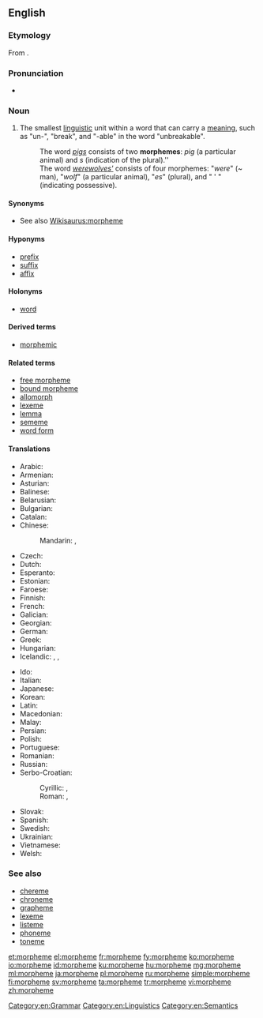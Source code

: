 {{also|morphème}}
==English==
{{was wotd|2012|May|17}}
{{wikipedia}}

===Etymology===
From {{etyl|fr|en}} {{term|morphème|lang=fr}}.

===Pronunciation===
* {{IPA|/ˈmɔː(ɹ)fiːm/|lang=en}}

===Noun===
{{en-noun}}

# {{context|linguistic morphology|lang=en}} The smallest [[linguistic]] unit within a word that can carry a [[meaning]], such as "un-", "break", and "-able" in the word "unbreakable".
#: The word ''[[pigs]]'' consists of two '''morphemes''': ''pig'' (a particular animal) and ''s'' (indication of the plural).''
#: The word ''[[werewolves|werewolves']]'' consists of four morphemes: "''were''" (~ man), "''wolf''" (a particular animal), "''es''" (plural), and " ' " (indicating possessive).

====Synonyms====
* See also [[Wikisaurus:morpheme]]

====Hyponyms====
* [[prefix]]
* [[suffix]]
* [[affix]]

====Holonyms====
* [[word]]

====Derived terms====
* [[morphemic]]

====Related terms====
* [[free morpheme]]
* [[bound morpheme]]
* [[allomorph]]
* [[lexeme]]
* [[lemma]]
* [[sememe]]
* [[word form]]

====Translations====
{{trans-top|smallest linguistic unit}}
* Arabic: {{t|ar|مرفيم|m|tr=murfīm, morfem|sc=Arab}}
* Armenian: {{t|hy|ձեւույթ|tr=jewuytʿ|sc=Armn}}
* Asturian: {{t|ast|morfema|m}}
* Balinese: {{t|ban|ᬭᬸᬧᬩᬕ|tr=rupabaga|sc=Bali}}
* Belarusian: {{t|be|марфема|f|tr=marféma|sc=Cyrl}}
* Bulgarian: {{t+|bg|морфема|f|tr=morféma}}
* Catalan: {{t+|ca|morfema|m}}
* Chinese:
*: Mandarin: {{t|cmn|詞素|sc=Hani}}, {{t+|cmn|词素|tr=císù|sc=Hani}}
* Czech: {{t|cs|morfém|m}}
* Dutch: {{t+|nl|morfeem|n}}
* Esperanto: {{t|eo|morfemo}}
* Estonian: {{t|et|morfeem}}
* Faroese: {{t|fo|morfem|n}}
* Finnish: {{t+|fi|morfeemi}}
* French: {{t+|fr|morphème|m}}
* Galician: {{t|gl|morfema|m}}
* Georgian: {{t|ka|მორფემი|sc=Geor}}
* German: {{t+|de|Morphem|n}}
* Greek: {{t+|el|μόρφημα|tr=mórfima}}
* Hungarian: {{t+|hu|morféma}}
* Icelandic: {{t|is|myndan|f}}, {{t|is|morfem|f}}, {{t|is|minnsta}} {{t|is|merkingarbær}} {{t|is|eining}} {{t+|is|mál|f}}
{{trans-mid}}
* Ido: {{t+|io|morfemo}}
* Italian: {{t+|it|morfema|m}}
* Japanese: {{t|ja|形態素|tr=[[けいたいそ]], keitaiso}}
* Korean: {{t+|ko|형태소|tr=hyeong-taeso}}
* Latin: {{t|la|morphema}}
* Macedonian: {{t|mk|морфема|f|tr=morféma}}
* Malay: {{t|ms|morfem}}
* Persian: {{t|fa|تكواژ|tr=takvâž}}
* Polish: {{t+|pl|morfem|m}}
* Portuguese: {{t+|pt|morfema|m}}
* Romanian: {{t+|ro|morfem|n}}
* Russian: {{t+|ru|морфема|f|tr=morféma}}
* Serbo-Croatian:
*: Cyrillic: {{t|sh|морфе́ма|f|sc=Cyrl}}, {{t|sh|мо̀рфе̄м|f|sc=Cyrl}}
*: Roman: {{t|sh|morféma|f}}, {{t|sh|mòrfēm|f}}
* Slovak: {{t|sk|morféma|f}}
* Spanish: {{t+|es|morfema|m}}
* Swedish: {{t+|sv|morfem}}
* Ukrainian: {{t|uk|морфема|f|tr=morféma}}
* Vietnamese: {{t|vi|hình vị}}
* Welsh: {{t|cy|morffem}}
{{trans-bottom}}

===See also===
* [[chereme]]
* [[chroneme]]
* [[grapheme]]
* [[lexeme]]
* [[listeme]]
* [[phoneme]]
* [[toneme]]

[[Category:en:Grammar]]
[[Category:en:Linguistics]]
[[Category:en:Semantics]]

[[et:morpheme]]
[[el:morpheme]]
[[fr:morpheme]]
[[fy:morpheme]]
[[ko:morpheme]]
[[io:morpheme]]
[[id:morpheme]]
[[ku:morpheme]]
[[hu:morpheme]]
[[mg:morpheme]]
[[ml:morpheme]]
[[ja:morpheme]]
[[pl:morpheme]]
[[ru:morpheme]]
[[simple:morpheme]]
[[fi:morpheme]]
[[sv:morpheme]]
[[ta:morpheme]]
[[tr:morpheme]]
[[vi:morpheme]]
[[zh:morpheme]]